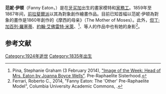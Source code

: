 {{Infobox person
| name = 范妮·伊顿<br>Fanny Eaton <!-- include middle initial, if not specified in birth_name -->
| image = Stocks, Walter Fryer, Mrs. Fanny Eaton, ca. 1859.jpg
| alt = <!-- descriptive text for use by the blind and visually impaired's speech synthesis (text-to-speech) software -->
| caption = 約1859年由沃爾特·弗瑞爾·史杜克斯（Walter Fryer Stocks）創作的范妮·伊顿肖像畫，目前收藏於[[普林斯顿大学艺术博物馆|普林斯顿大学艺术博物馆]]
| birth_name = Fanny Antwistle <!-- only use if different from name -->
| birth_date = {{Birth date|df=y|1835|06|23}}
| birth_place = [[牙買加|牙買加]][[聖安德魯區_(牙買加)|聖安德魯區]]
| death_date = {{Death date and age|df=y|1924|03|04|1835|06|23}}
| death_place = 英國[[倫敦|倫敦]][[漢默史密斯-富勒姆區|漢默史密斯-富勒姆區]]
| nationality = [[牙買加|牙買加]]、[[英格蘭|英格蘭]]
| other_names = 
| job = {{link-en|畫家模特|Model (art)}}、[[家務工|家務工]]
| years_active = 1859–1867 (畫家模特)
| known_for = [[前拉斐爾派|前拉斐爾派]]模特
| notable_works = 
}}
'''范妮·伊顿'''（Fanny Eaton，{{bd|1835年|6月23日|1924年|3月4日}}）是在[[牙买加|牙买加]]出生的畫家模特和[[家務工|家務工]]。1859年至1867年间，[[前拉斐爾派|前拉斐爾派]]以其為對象創作繪畫作品。目前已知首幅以范妮·伊顿為對象的畫作是1860年{{en-link|西蒙·所罗门|Simeon Solomon}}創作的《摩西的母亲》（The Mother of Moses）。此外，[[但丁·加百列·羅塞蒂|但丁·加百列·羅塞蒂]]、[[約翰·艾佛雷特·米萊|約翰·艾佛雷特·米萊]]、{{link-en|乔安娜·玛丽·博伊斯|Joanna Mary Boyce}}<ref>Pina, Stephanie Graham (3 February 2014), [http://preraphaelitesisterhood.com/image-of-the-week-head-of-mrs-eaton-by-joanna-boyce-wells "Image of the Week: Head of Mrs. Eaton by Joanna Boyce Wells"]. Pre-Raphaelite Sisterhood.</ref>、{{link-en|丽贝卡·所罗门|Rebecca Solomon}}等人的作品中也有她的身影<ref>Ferrari, Roberto C., 2014, "Fanny Eaton: The 'Other' Pre-Raphaelite Model", Columbia University Academic Commons, {{Doi|10.7916/D8X92900}}.</ref>。

== 参考文献 ==
{{Reflist|30em}}

[[Category:1924年逝世|Category:1924年逝世]]
[[Category:1835年出生|Category:1835年出生]]